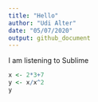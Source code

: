 ```yaml
---
title: "Hello"
author: "Udi Alter"
date: "05/07/2020"
output: github_document
---
```


I am listening to Sublime

```r

x <- 2*3+7
y <- x/x^2
y

```

